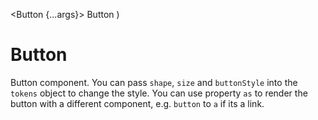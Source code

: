 
<Meta of={ButtonStories} />


  <Button {...args}>
    <span>Button</span>
    <Icon icon="ArrowRight" />
  </Button>
)

# Button

Button component. You can pass `shape`, `size` and `buttonStyle` into the `tokens` object to change the style.
You can use property `as` to render the button with a different component, e.g. `button` to `a` if its a link.

<Canvas>
  <Story of={ButtonStories.Primary} />
</Canvas>

<Canvas>
  <Story of={ButtonStories.Large} />
</Canvas>

<Canvas>
  <Story of={ButtonStories.Rounded} />
</Canvas>

<Canvas>
  <Story of={ButtonStories.Outline} />
</Canvas>

<Canvas>
  <Story of={ButtonStories.Hollow} />
</Canvas>

<Canvas>
  <Story of={ButtonStories.Icon} />
</Canvas>
